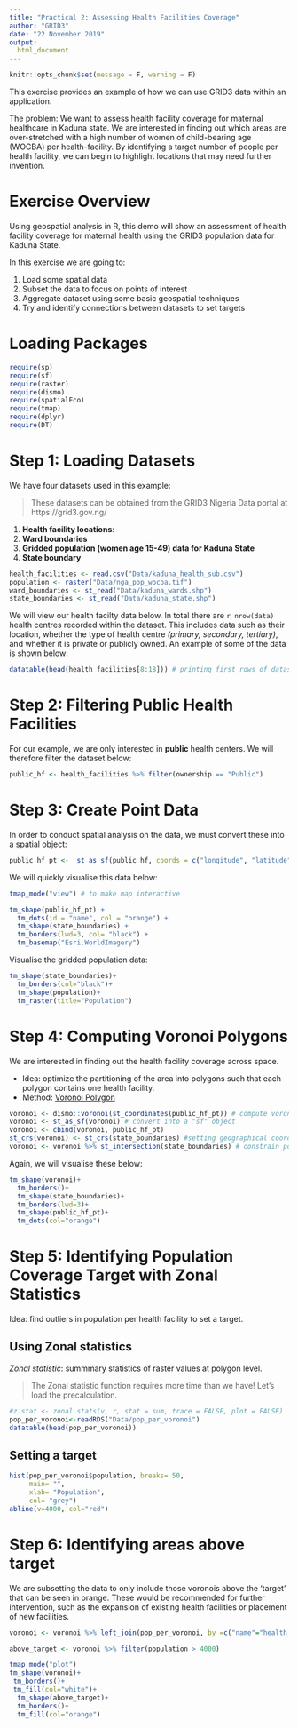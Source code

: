 ```yaml
---
title: "Practical 2: Assessing Health Facilities Coverage"
author: "GRID3"
date: "22 November 2019"
output:
  html_document
---
```


```r
knitr::opts_chunk$set(message = F, warning = F)
```


This exercise provides an example of how we can use GRID3 data within an application. 

The problem: We want to assess health facility coverage for maternal healthcare in Kaduna state. We are interested in finding out which areas are over-stretched with a high number of women of child-bearing age (WOCBA) per health-facility. By identifying a target number of people per health facility, we can begin to highlight locations that may need further invention. 

# Exercise Overview

Using geospatial analysis in R, this demo will show an assessment of health facility coverage for maternal health using the GRID3 population data for Kaduna State.

In this exercise we are going to:

1. Load some spatial data
2. Subset the data to focus on points of interest
3. Aggregate dataset using some basic geospatial techniques
4. Try and identify connections between datasets to set targets

# Loading Packages

```r
require(sp)
require(sf)
require(raster)
require(dismo)
require(spatialEco)
require(tmap)
require(dplyr)
require(DT)
```

# Step 1: Loading Datasets

We have four datasets used in this example:

> These datasets can be obtained from the GRID3 Nigeria Data portal at https://grid3.gov.ng/

1. **Health facility locations**: 
2. **Ward boundaries**
3. **Gridded population (women age 15-49) data for Kaduna State**
4. **State boundary **

```r
health_facilities <- read.csv("Data/kaduna_health_sub.csv")
population <- raster("Data/nga_pop_wocba.tif")
ward_boundaries <- st_read("Data/kaduna_wards.shp")
state_boundaries <- st_read("Data/kaduna_state.shp")
```

We will view our health facilty data below. In total there are `r nrow(data)` health centres recorded within the dataset. This includes data such as their location, whether the type of health centre *(primary, secondary, tertiary)*, and whether it is private or publicly owned. An example of some of the data is shown below:

```r
datatable(head(health_facilities[8:18])) # printing first rows of dataset
```

# Step 2: Filtering Public Health Facilities
For our example, we are only interested in **public** health centers. We will therefore filter the dataset below:

```r
public_hf <- health_facilities %>% filter(ownership == "Public")
```

# Step 3: Create Point Data
In order to conduct spatial analysis on the data, we must convert these into a spatial object: 

```r
public_hf_pt <-  st_as_sf(public_hf, coords = c("longitude", "latitude"))
```

We will quickly visualise this data below:

```r
tmap_mode("view") # to make map interactive

tm_shape(public_hf_pt) +
  tm_dots(id = "name", col = "orange") +
  tm_shape(state_boundaries) +
  tm_borders(lwd=3, col= "black") +
  tm_basemap("Esri.WorldImagery")

```

Visualise the gridded population data:

```r
tm_shape(state_boundaries)+
  tm_borders(col="black")+
  tm_shape(population)+
  tm_raster(title="Population")
```

# Step 4: Computing Voronoi Polygons

We are interested in finding out the health facility coverage across space. 


- Idea: optimize the  partitioning of the area into polygons such that each polygon contains one health facility.
- Method: [Voronoi Polygon](https://en.wikipedia.org/wiki/Voronoi_diagram)




```r
voronoi <- dismo::voronoi(st_coordinates(public_hf_pt)) # compute voronoi from points coordinates
voronoi <- st_as_sf(voronoi) # convert into a "sf" object
voronoi <- cbind(voronoi, public_hf_pt)
st_crs(voronoi) <- st_crs(state_boundaries) #setting geographical coordinate system
voronoi <- voronoi %>% st_intersection(state_boundaries) # constrain polygon to state boundaries
```

Again, we will visualise these below:

```r
tm_shape(voronoi)+
  tm_borders()+
  tm_shape(state_boundaries)+
  tm_borders(lwd=3)+
  tm_shape(public_hf_pt)+
  tm_dots(col="orange")
```

# Step 5: Identifying Population Coverage Target with Zonal Statistics


Idea: find outliers in population per health facility to set a target.

## Using Zonal statistics
*Zonal statistic*: summmary statistics of raster values at polygon level.

> The Zonal statistic function requires more time than we have! Let's load the precalculation.

```r
#z.stat <- zonal.stats(v, r, stat = sum, trace = FALSE, plot = FALSE)
pop_per_voronoi<-readRDS("Data/pop_per_voronoi")
datatable(head(pop_per_voronoi))
```

## Setting a target

```r
hist(pop_per_voronoi$population, breaks= 50,
     main= "",
     xlab= "Population",
     col= "grey")
abline(v=4000, col="red")
```

# Step 6: Identifying areas above target

We are subsetting the data to only include those voronois above the 'target' that can be seen in orange. These would be recommended for further intervention, such as the expansion of existing health facilities or placement of new facilities.

```r
voronoi <- voronoi %>% left_join(pop_per_voronoi, by =c("name"="health_facility"))

above_target <- voronoi %>% filter(population > 4000)

tmap_mode("plot")
tm_shape(voronoi)+
 tm_borders()+
 tm_fill(col="white")+
  tm_shape(above_target)+
  tm_borders()+
  tm_fill(col="orange")

```

